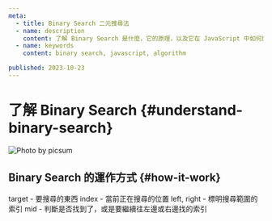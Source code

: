 ```yaml
---
meta:
  - title: Binary Search 二元搜尋法
  - name: description
    content: 了解 Binary Search 是什麼，它的原理，以及它在 JavaScript 中如何應用
  - name: keywords
    content: binary search, javascript, algorithm

published: 2023-10-23
---
```


# 了解 Binary Search {#understand-binary-search}

![Photo by picsum](https://images.unsplash.com/photo-1508169351866-777fc0047ac5)

## Binary Search 的運作方式 {#how-it-work}





target - 要搜尋的東西
index - 當前正在搜尋的位置
left, right - 標明搜尋範圍的索引
mid - 判斷是否找到了，或是要繼續往左邊或右邊找的索引

